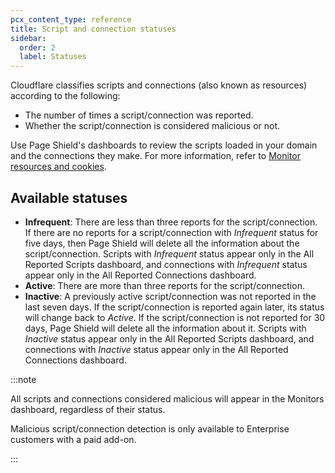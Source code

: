 ```yaml
---
pcx_content_type: reference
title: Script and connection statuses
sidebar:
  order: 2
  label: Statuses
---
```


Cloudflare classifies scripts and connections (also known as resources) according to the following:

- The number of times a script/connection was reported.
- Whether the script/connection is considered malicious or not.

Use Page Shield's dashboards to review the scripts loaded in your domain and the connections they make. For more information, refer to [Monitor resources and cookies](/page-shield/detection/monitor-connections-scripts/).

## Available statuses

- **Infrequent**: There are less than three reports for the script/connection. If there are no reports for a script/connection with _Infrequent_ status for five days, then Page Shield will delete all the information about the script/connection. Scripts with _Infrequent_ status appear only in the All Reported Scripts dashboard, and connections with _Infrequent_ status appear only in the All Reported Connections dashboard.
- **Active**: There are more than three reports for the script/connection.
- **Inactive**: A previously active script/connection was not reported in the last seven days. If the script/connection is reported again later, its status will change back to _Active_. If the script/connection is not reported for 30 days, Page Shield will delete all the information about it. Scripts with _Inactive_ status appear only in the All Reported Scripts dashboard, and connections with _Inactive_ status appear only in the All Reported Connections dashboard.

:::note

All scripts and connections considered malicious will appear in the Monitors dashboard, regardless of their status.

Malicious script/connection detection is only available to Enterprise customers with a paid add-on.

:::
